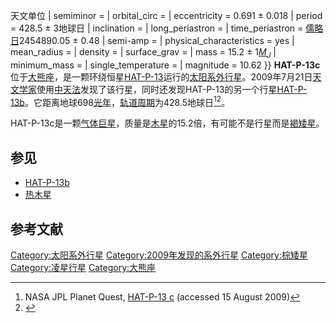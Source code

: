 {{Infobox Planet
| bgcolour = #A0B0FF
| image = 
| caption = 
| name = HAT-P-13c
| parent star = yes
| star = HAT-P-13
| planet = 
| constell = 大熊座
| distance = 697.9光年
| RA = {{RA|08|39|32}}
| DEC = {{DEC|+47|21|07}}
| class = G4
| discovery = yes
| discovery_ref = 
| discoverer = Bakos ''et al.''
| discovered = 2009年7月21日
| discovery_method = 中天法
| semimajor =  1.186{{±|0.018|0.033}} 天文单位
| semiminor = 
| orbital_circ = 
| eccentricity = 0.691 ± 0.018
| period = 428.5 ± 3地球日
| inclination = 
| long_periastron = 
| time_periastron = [[儒略日|儒略日]]2454890.05 ± 0.48
| semi-amp =
| physical_characteristics = yes
| mean_radius = 
| density = 
| surface_grav = 
| mass = 15.2 ± 1[[木星质量|''M''<sub>''J''</sub>]]
| minimum_mass =
| single_temperature = 
| magnitude = 10.62
}}
'''HAT-P-13c'''位于[[大熊座|大熊座]]，是一颗环绕恒星[[HAT-P-13|HAT-P-13]]运行的[[太阳系外行星|太阳系外行星]]。2009年7月21日[[天文学家|天文学家]]使用[[中天法|中天法]]发现了该行星，同时还发现HAT-P-13的另一个行星[[HAT-P-13b|HAT-P-13b]]。它距离地球698[[光年|光年]]，[[轨道周期|轨道周期]]为428.5地球日<ref>NASA JPL Planet Quest, [http://planetquest.jpl.nasa.gov/atlas/atlas_profile.cfm?Planet=503 HAT-P-13 c] {{Wayback|url=http://planetquest.jpl.nasa.gov/atlas/atlas_profile.cfm?Planet=503 |date=20100527230100 }} (accessed 15 August 2009)</ref><ref>{{Cite web |url=http://nsted.ipac.caltech.edu/cgi-bin/Sieve/nph-sieve |title=NASA Start Database |accessdate=2010-02-19 |archive-date=2008-06-18 |archive-url=https://web.archive.org/web/20080618114611/http://nsted.ipac.caltech.edu/cgi-bin/Sieve/nph-sieve |dead-url=no }}</ref>。

HAT-P-13c是一颗[[气体巨星|气体巨星]]，质量是[[木星|木星]]的15.2倍，有可能不是行星而是[[褐矮星|褐矮星]]。

== 参见 ==
* [[HAT-P-13b|HAT-P-13b]]
* [[热木星|热木星]]

== 参考文献 ==
{{Reflist}}

[[Category:太阳系外行星|Category:太阳系外行星]]
[[Category:2009年发现的系外行星|Category:2009年发现的系外行星]]
[[Category:棕矮星|Category:棕矮星]]
[[Category:凌星行星|Category:凌星行星]]
[[Category:大熊座|Category:大熊座]]